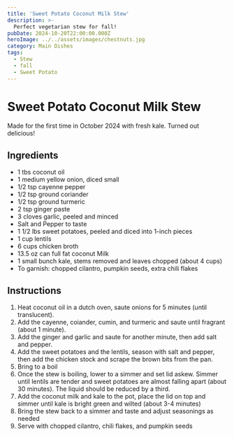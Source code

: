 ```yaml
---
title: 'Sweet Potato Coconut Milk Stew'
description: >- 
  Perfect vegetarian stew for fall!
pubDate: 2024-10-20T22:00:00.000Z
heroImage: ../../assets/images/chestnuts.jpg
category: Main Dishes
tags: 
  - Stew
  - fall
  - Sweet Potato
---
```



# Sweet Potato Coconut Milk Stew

Made for the first time in October 2024 with fresh kale. Turned out delicious!
  
## Ingredients
- 1 tbs coconut oil
- 1 medium yellow onion, diced small
- 1/2 tsp cayenne pepper
- 1/2 tsp ground coriander
- 1/2 tsp ground turmeric
- 2 tsp ginger paste
- 3 cloves garlic, peeled and minced
- Salt and Pepper to taste
- 1 1/2 lbs sweet potatoes, peeled and diced into 1-inch pieces
- 1 cup lentils
- 6 cups chicken broth
- 13.5 oz can full fat coconut Milk
- 1 small bunch kale, stems removed and leaves chopped (about 4 cups)
- To garnish: chopped cilantro, pumpkin seeds, extra chili flakes

## Instructions
1. Heat coconut oil in a dutch oven, saute onions for 5 minutes (until translucent). 
2. Add the cayenne, coiander, cumin, and turmeric and saute until fragrant (about 1 minute).
3. Add the ginger and garlic and saute for another minute, then add salt and pepper.
4. Add the sweet potatoes and the lentils, season with salt and pepper, then add the chicken stock and scrape the brown bits from the pan.
5. Bring to a boil
6. Once the stew is boiling, lower to a simmer and set lid askew. Simmer until lentils are tender and sweet potatoes are almost falling apart (about 30 minutes). The liquid should be reduced by a third.
7. Add the coconut milk and kale to the pot, place the lid on top and simmer until kale is bright green and wilted (about 3-4 minutes)
8. Bring the stew back to a simmer and taste and adjust seasonings as needed
9. Serve with chopped cilantro, chili flakes, and pumpkin seeds





